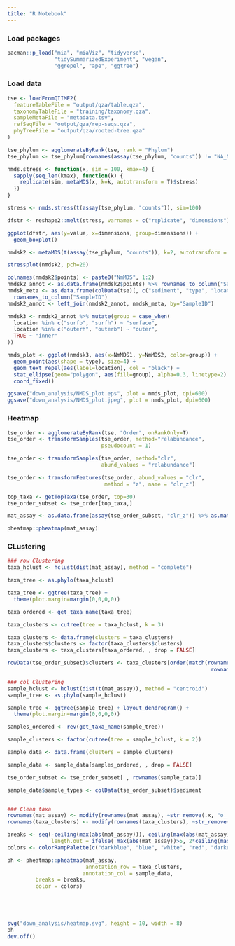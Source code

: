 ```yaml
---
title: "R Notebook"
---
```

### Load packages
```r
pacman::p_load("mia", "miaViz", "tidyverse",
               "tidySummarizedExperiment", "vegan",
               "ggrepel", "ape", "ggtree")
```
### Load data
```r
tse <- loadFromQIIME2(
  featureTableFile = "output/qza/table.qza",
  taxonomyTableFile = "training/taxonomy.qza",
  sampleMetaFile = "metadata.tsv",
  refSeqFile = "output/qza/rep-seqs.qza",
  phyTreeFile = "output/qza/rooted-tree.qza"
) 

tse_phylum <- agglomerateByRank(tse, rank = "Phylum")
tse_phylum <- tse_phylum[rownames(assay(tse_phylum, "counts")) != "NA_NA" ,]
```

```r
nmds.stress <- function(x, sim = 100, kmax=4) {
  sapply(seq_len(kmax), function(k) {
    replicate(sim, metaMDS(x, k=k, autotransform = T)$stress)
  })
}

stress <- nmds.stress(t(assay(tse_phylum, "counts")), sim=100)

dfstr <- reshape2::melt(stress, varnames = c("replicate", "dimensions"))

ggplot(dfstr, aes(y=value, x=dimensions, group=dimensions)) +
  geom_boxplot()

nmdsk2 <- metaMDS(t(assay(tse_phylum, "counts")), k=2, autotransform = T)

stressplot(nmdsk2, pch=20)

colnames(nmdsk2$points) <- paste0("NmMDS", 1:2) 
nmdsk2_annot <- as.data.frame(nmdsk2$points) %>% rownames_to_column("SampleID") 
nmdsk_meta <- as.data.frame(colData(tse)[, c("sediment", "type", "location")]) %>% 
  rownames_to_column("SampleID")
nmdsk2_annot <- left_join(nmdsk2_annot, nmdsk_meta, by="SampleID") 

nmdsk3 <- nmdsk2_annot %>% mutate(group = case_when(
  location %in% c("surfb", "surfh") ~ "surface",
  location %in% c("outerh", "outerb") ~ "outer",
  TRUE ~ "inner"
))

nmds_plot <- ggplot(nmdsk3, aes(x=NmMDS1, y=NmMDS2, color=group)) +
  geom_point(aes(shape = type), size=4) +
  geom_text_repel(aes(label=location), col = "black") +
  stat_ellipse(geom="polygon", aes(fill=group), alpha=0.3, linetype=2) +
  coord_fixed() 

ggsave("down_analysis/NMDS_plot.eps", plot = nmds_plot, dpi=600)
ggsave("down_analysis/NMDS_plot.jpeg", plot = nmds_plot, dpi=600)

```

### Heatmap
```r
tse_order <- agglomerateByRank(tse, "Order", onRankOnly=T)
tse_order <- transformSamples(tse_order, method="relabundance", 
                              pseudocount = 1)

tse_order <- transformSamples(tse_order, method="clr", 
                              abund_values = "relabundance")

tse_order <- transformFeatures(tse_order, abund_values = "clr",
                               method = "z", name = "clr_z")

top_taxa <- getTopTaxa(tse_order, top=30)
tse_order_subset <- tse_order[top_taxa,] 

mat_assay <- as.data.frame(assay(tse_order_subset, "clr_z")) %>% as.matrix()

pheatmap::pheatmap(mat_assay)


```

### CLustering
```r
### row Clustering
taxa_hclust <- hclust(dist(mat_assay), method = "complete")

taxa_tree <- as.phylo(taxa_hclust)

taxa_tree <- ggtree(taxa_tree) + 
  theme(plot.margin=margin(0,0,0,0))

taxa_ordered <- get_taxa_name(taxa_tree)

taxa_clusters <- cutree(tree = taxa_hclust, k = 3)

taxa_clusters <- data.frame(clusters = taxa_clusters)
taxa_clusters$clusters <- factor(taxa_clusters$clusters)
taxa_clusters <- taxa_clusters[taxa_ordered, , drop = FALSE] 

rowData(tse_order_subset)$clusters <- taxa_clusters[order(match(rownames(taxa_clusters), 
                                                                 rownames(tse_order_subset))), ]

### col Clustering
sample_hclust <- hclust(dist(t(mat_assay)), method = "centroid")
sample_tree <- as.phylo(sample_hclust)

sample_tree <- ggtree(sample_tree) + layout_dendrogram() + 
  theme(plot.margin=margin(0,0,0,0))

samples_ordered <- rev(get_taxa_name(sample_tree))

sample_clusters <- factor(cutree(tree = sample_hclust, k = 2))

sample_data <- data.frame(clusters = sample_clusters)

sample_data <- sample_data[samples_ordered, , drop = FALSE] 

tse_order_subset <- tse_order_subset[ , rownames(sample_data)]

sample_data$sample_types <- colData(tse_order_subset)$sediment


### Clean taxa
rownames(mat_assay) <- modify(rownames(mat_assay), ~str_remove(.x, "o__"))
rownames(taxa_clusters) <- modify(rownames(taxa_clusters), ~str_remove(.x, "o__"))

breaks <- seq(-ceiling(max(abs(mat_assay))), ceiling(max(abs(mat_assay))), 
              length.out = ifelse( max(abs(mat_assay))>5, 2*ceiling(max(abs(mat_assay))), 10 ) )
colors <- colorRampPalette(c("darkblue", "blue", "white", "red", "darkred"))(length(breaks)-1)

ph <- pheatmap::pheatmap(mat_assay,
                         annotation_row = taxa_clusters,
                        annotation_col = sample_data,
         breaks = breaks,
         color = colors)






```


```r
svg("down_analysis/heatmap.svg", height = 10, width = 8)
ph
dev.off()
```


























